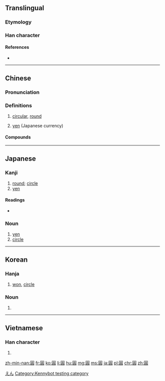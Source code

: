 {{also|圆|円|圎|圜}}
==Translingual==
{{ja-forms|[[円]]|[[圆]]|[[圓]]}}

===Etymology===
{{Han compound|囗|員|c1=s|c2=p|ls=psc}}

===Han character===
{{Han char|rn=31|rad=囗|as=10|sn=13|four=6080<sub>6</sub>|canj=田口月金 (WRBC)|ids=⿴[[囗]][[員]]}}

====References====
* {{Han ref|kx=0220.090|dkj=04819|dj=0451.140|hdz=10724.070|uh=5713|ud=22291|bh=B6EA|bd=46826}}

----

==Chinese==
{{zh-forms|s=圆}}

===Pronunciation===
{{zh-pron
|m=yuán
|ma=y
|c=jyun4
|h=pfs=yèn
|md=
|mn=îⁿ
|w=3hhyoe
|mc=y
|oc=y
|cat=a,n
}}

===Definitions===
{{zh-hanzi}}

# {{cx|Beginning Mandarin|lang=cmn}} [[circular]], [[round]]
# [[yen]] (Japanese currency)

====Compounds====
{{der5
| {{zh-l|圓白菜}}
| {{zh-l|圓場}}
| {{zh-l|圓嘟嘟}}
| {{zh-l|圓骨碌}}
| {{zh-l|圓鼓鼓}}
| {{zh-l|圓規}}
| {{zh-l|圓活}}
| {{zh-l|圓滿}}
| {{zh-l|圓夢}}
| {{zh-l|圓圈}}
| {{zh-l|圓圈兒}}
| {{zh-l|圓潤}}
| {{zh-l|圓珠筆}}
| {{zh-l|圓錐}}
| {{zh-l|湯圓}}
| {{zh-l|桂圓肉}}
}}

----

==Japanese==
{{ja-forms|[[円]]|[[圆]]|圓}}

===Kanji===
{{ja-kanji|grade=8|rs=囗10|style=ky|shin=円}}

# [[round]]; [[circle]]
# [[yen]]

====Readings====
{{ja-kanjitab|えん|yomi=o}}
* {{ja-readings
|on=[[えん]] (en) < [[ゑん]] (wen)
|kun=[[まるい]] (marui)}}

===Noun===
{{ja-noun|えん|shin=円|hhira=ゑん}}

# [[yen]]
# [[circle]]

[[Category:ja:Currency|えん]]

----

==Korean==
{{ko-hanjatab}}

===Hanja===
{{ko-hanja|hangeul=원|eumhun=둥글|mr=wŏn}}

# [[won]], [[circle]]

===Noun===
{{ko-noun|hj|hangeul=원}}

# {{hanja form of|원|[[won]], [[circle]]}}

----

==Vietnamese==

===Han character===
{{vi-hantu|[[viên]], [[vin]]|rs=囗10}}

# {{defn|lang=vi|sort=囗10}}

[[Category:Kennybot testing category]]

[[zh-min-nan:圓]]
[[fr:圓]]
[[ko:圓]]
[[li:圓]]
[[hu:圓]]
[[mg:圓]]
[[ms:圓]]
[[ja:圓]]
[[pl:圓]]
[[chr:圓]]
[[zh:圓]]